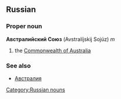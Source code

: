 ==Russian==
[[Category:Russian nouns]]
===Proper noun===
'''Австралийский Союз''' (Avstralíjskij Sojúz) ''m''

#the [[Commonwealth of Australia]]

===See also===
*[[Австралия]]